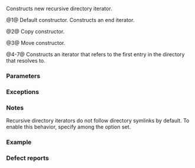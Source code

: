 {{cpp/filesystem/recursive_directory_iterator/title|recursive_directory_iterator}}
{{cpp/filesystem/recursive_directory_iterator/navbar}}
{{dcl begin}}
{{dcl|num=1|since=c++17|1=
recursive_directory_iterator() noexcept;
}}
{{dcl|num=2|since=c++17|1=
recursive_directory_iterator( const recursive_directory_iterator&amp; other );
}}
{{dcl|num=3|since=c++17|1=
recursive_directory_iterator( recursive_directory_iterator&amp;&amp; other ) noexcept;
}}
{{dcl|num=4|since=c++17|1=
explicit recursive_directory_iterator( const std::filesystem::path&amp; p );
}}
{{dcl|num=5|since=c++17|1=
recursive_directory_iterator(
    const std::filesystem::path&amp; p,
    std::filesystem::directory_options options );
}}
{{dcl|num=6|since=c++17|1=
recursive_directory_iterator(
    const std::filesystem::path&amp; p,
    std::filesystem::directory_options options,
    std::error_code&amp; ec );
}}
{{dcl|num=7|since=c++17|1=
recursive_directory_iterator( const std::filesystem::path&amp; p, std::error_code&amp; ec );
}}
{{dcl end}}

Constructs new recursive directory iterator.

@1@ Default constructor. Constructs an end iterator.

@2@ Copy constructor.

@3@ Move constructor.

@4-7@ Constructs an iterator that refers to the first entry in the directory that {{c|p}} resolves to.

{{todo|errors}}

===Parameters===
{{par begin}}
{{par|p|path to the filesystem object to which the directory iterator will refer}}
{{par|ec|out-parameter for error reporting in the non-throwing overloads}}
{{par|options|the set of {{named req|BitmaskType}} options that control the behavior of the directory iterator}}
{{par|other|another directory iterator to use as source to initialize the directory iterator with}}
{{par end}}

===Exceptions===
{{cpp/filesystem/error_handling|p|throw=4,5/6,7}}

===Notes===
Recursive directory iterators do not follow directory symlinks by default. To enable this behavior, specify {{lc|std::filesystem::directory_options|directory_options::follow_directory_symlink}} among the {{c|options}} option set.

===Example===
{{example
|code=
}}

===Defect reports===
{{dr list begin}}
{{dr list item|dr=3013|wg=lwg|std=C++17|before={{tt|error_code}} overload marked noexcept but can allocate memory|after=noexcept removed}}
{{dr list end}}

{{langlinks|es|ja|ru|zh}}
